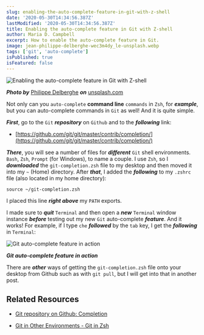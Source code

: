 ```yaml
---
slug: enabling-the-auto-complete-feature-in-git-with-z-shell
date: '2020-05-30T14:34:56.387Z'
lastModified: '2020-05-30T14:34:56.387Z'
title: Enabling the auto-complete feature in Git with Z-shell
author: Maria D. Campbell
excerpt: How to enable the auto-complete feature in Git.
image: jean-philippe-delberghe-wec3m4dy_le-unsplash.webp
tags: ['git', 'auto-complete']
isPublished: true
isFeatured: false
---
```


![Enabling the auto-complete feature in Git with Z-shell](jean-philippe-delberghe-wec3m4dy_le-unsplash.webp)

***Photo by*** [Philippe Delberghe](https://unsplash.com/@jipy32) ***on*** [unsplash.com](https://unsplash.com/photos/Wec3M4dY_LE)

Not only can you `auto-complete` **command line** `commands` in `Zsh`, for
**_example_**, but you can auto-complete commands in `Git` as well! And it is
quite simple.

**_First_**, go to the `Git` **_repository_** on `Github` and to the
**_following_** link:

-   [https://github.com/git/git/master/contrib/completion/](https://github.com/git/git/master/contrib/completion/)

**_There_**, you will see a number of files for **_different_** `Git` shell
environments. `Bash`, `Zsh`, `Prompt` (for Windows), to name a couple. I use
`Zsh`, so I **_downloaded_** the `git-completion.zsh` file to my desktop and
then moved it into my `~` (Home) directory. After **_that_**, I added the
**_following_** to my `.zshrc` file (also located in my home directory):

```shell
source ~/git-completion.zsh
```

I placed this line **_right above_** my `PATH` exports.

I made sure to **_quit_** `Terminal` and then open a **_new_** `Terminal` window instance **_before_** testing out my new `Git` auto-complete **_feature_**. And it works! For example, if I type `che` **_followed_** by the `tab` key, I get the **_following_** in `Terminal`:

![Git auto-complete feature in action](screenshot-2020-05-29-22.26.43.webp)

***Git auto-complete feature in action***

There are **_other_** ways of getting the `git-completion.zsh` file onto your
desktop from Github such as with `git pull`, but I will get into that in another post.

## Related Resources

-   [Git repository on Github: Completion](https://github.com/git/git/tree/master/contrib/completion)

-   [Git in Other Environments - Git in Zsh](https://git-scm.com/book/id/v2/Appendix-A%3A-Git-in-Other-Environments-Git-in-Zsh)

